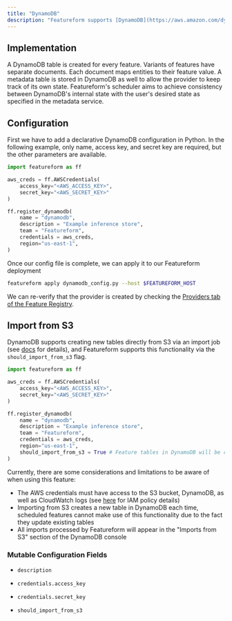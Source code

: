 ```yaml
---
title: "DynamoDB"
description: "Featureform supports [DynamoDB](https://aws.amazon.com/dynamodb/) as an Inference Store."
---
```


## Implementation

A DynamoDB table is created for every feature. Variants of features have separate documents. Each document maps entities to their feature value. A metadata table is stored in DynamoDB as well to allow the provider to keep track of its own state. Featureform's scheduler aims to achieve consistency between DynamoDB's internal state with the user's desired state as specified in the metadata service.

## Configuration

First we have to add a declarative DynamoDB configuration in Python. In the following example, only name, access key, and secret key are required, but the other parameters are available.

```py dynamodb\_config.py
import featureform as ff

aws_creds = ff.AWSCredentials(
    access_key="<AWS_ACCESS_KEY>",
    secret_key="<AWS_SECRET_KEY>"
)

ff.register_dynamodb(
    name = "dynamodb",
    description = "Example inference store",
    team = "Featureform",
    credentials = aws_creds,
    region="us-east-1",
)
```

Once our config file is complete, we can apply it to our Featureform deployment

```bash
featureform apply dynamodb_config.py --host $FEATUREFORM_HOST
```

We can re-verify that the provider is created by checking the [Providers tab of the Feature Registry](/getting-started/search-monitor-discovery-feature-registry-ui-cli).

## Import from S3

DynamoDB supports creating new tables directly from S3 via an import job (see [docs](https://docs.aws.amazon.com/amazondynamodb/latest/developerguide/S3DataImport.HowItWorks.html) for details), and Featureform supports this functionality via the `should_import_from_s3` flag.

```py dynamodb\_config.py
import featureform as ff

aws_creds = ff.AWSCredentials(
    access_key="<AWS_ACCESS_KEY>",
    secret_key="<AWS_SECRET_KEY>"
)

ff.register_dynamodb(
    name = "dynamodb",
    description = "Example inference store",
    team = "Featureform",
    credentials = aws_creds,
    region="us-east-1",
    should_import_from_s3 = True # Feature tables in DynamoDB will be created via S3 import
)
```

Currently, there are some considerations and limitations to be aware of when using this feature:

* The AWS credentials must have access to the S3 bucket, DynamoDB, as well as CloudWatch logs (see [here](https://docs.aws.amazon.com/amazondynamodb/latest/developerguide/S3DataImport.Requesting.html) for IAM policy details)
* Importing from S3 creates a new table in DynamoDB each time, scheduled features cannot make use of this functionality due to the fact they update existing tables
* All imports processed by Featureform will appear in the "Imports from S3" section of the DynamoDB console

### Mutable Configuration Fields

* `description`

* `credentials.access_key`

* `credentials.secret_key`

* `should_import_from_s3`
